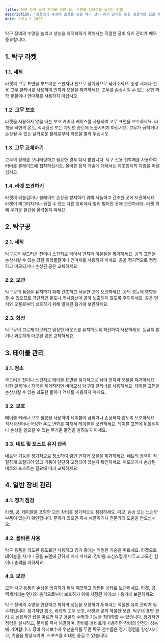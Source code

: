 ```yaml
---
title: 탁구 장비 유지 관리를 위한 팁: 수명과 실용성을 높이는 방법
description: "실용성과 수명에 초점을 맞춘 탁구 장비 유지 관리를 위한 실용적인 팁을 제공합니다."
date: July 2 2023
---
```


탁구 장비의 수명을 늘리고 성능을 최적화하기 위해서는 적절한 장비 유지 관리가 매우 중요합니다. 

## 1. 탁구 라켓
### 1.1. 세척

라켓의 고무 표면을 부드러운 스펀지나 천으로 정기적으로 닦아주세요.
중성 세제나 전용 고무 클리너를 사용하여 먼지와 오물을 제거하세요.
고무를 손상시킬 수 있는 강한 화학 물질이나 연마재를 사용하지 마십시오.
### 1.2. 고무 보호

라켓을 사용하지 않을 때는 보호 커버나 케이스를 사용하여 고무 표면을 보호하세요.
라켓을 극한의 온도, 직사광선 또는 과도한 습도에 노출시키지 마십시오.
고무가 긁히거나 손상될 수 있는 날카로운 물체로부터 라켓을 멀리 두십시오.
### 1.3. 고무 교체하기

고무의 상태를 모니터링하고 필요한 경우 다시 붙입니다.
탁구 전용 접착제를 사용하여 러버를 블레이드에 접착하십시오.
올바른 접착 기술에 대해서는 제조업체의 지침을 따르십시오.
### 1.4. 라켓 보관하기

라켓의 뒤틀림이나 블레이드 손상을 방지하기 위해 서늘하고 건조한 곳에 보관하세요.
라켓이 찌그러지거나 긁힐 수 있는 다른 장비에서 멀리 떨어진 곳에 보관하세요.
라켓 위에 무거운 물건을 올려놓지 마세요.
## 2. 탁구공
### 2.1. 세척

탁구공은 부드러운 천이나 스펀지로 닦아서 먼지와 이물질을 제거하세요.
공의 표면을 손상시킬 수 있는 강한 화학물질이나 연마재를 사용하지 마세요.
공을 정기적으로 점검하고 마모되거나 손상된 공은 교체하세요.
### 2.2. 보관

탁구공의 품질을 유지하기 위해 건조하고 서늘한 곳에 보관하세요.
공의 성능에 영향을 줄 수 있으므로 극단적인 온도나 직사광선에 공이 노출되지 않도록 주의하세요.
공은 먼지와 오물로부터 보호하기 위해 밀폐된 용기에 보관하세요.
### 2.3. 회전

탁구공이 고르게 마모되고 일정한 바운스를 유지하도록 회전하여 사용하세요.
둥글지 않거나 과도하게 마모된 공은 교체하세요.
## 3. 테이블 관리
### 3.1. 청소

부드러운 천이나 스펀지로 테이블 표면을 정기적으로 닦아 먼지와 오물을 제거하세요.
강한 얼룩이나 자국을 제거하려면 비마모성 탁구대 클리너를 사용하세요.
테이블 표면을 손상시킬 수 있는 과도한 물이나 액체를 사용하지 마세요.
### 3.2. 보호

테이블 커버나 보호 필름을 사용하여 테이블이 긁히거나 손상되지 않도록 보호하세요.
직사광선이나 극심한 온도 변화를 피해서 테이블을 보관하세요.
테이블 표면에 뒤틀림이나 손상을 일으킬 수 있는 무거운 물건을 올려놓지 마세요.
### 3.3. 네트 및 포스트 유지 관리

네트와 기둥을 정기적으로 청소하여 쌓인 먼지와 오물을 제거하세요.
네트의 장력이 적절하게 조절되어 있고 기둥이 단단히 고정되어 있는지 확인하세요.
마모되거나 손상된 네트와 포스트는 필요에 따라 교체하세요.
## 4. 일반 장비 관리
### 4.1. 정기 점검

라켓, 공, 테이블을 포함한 모든 장비를 정기적으로 점검하세요.
마모, 손상 또는 느슨한 부품이 있는지 확인합니다.
문제가 있으면 즉시 해결하거나 전문가의 도움을 받으십시오.
### 4.2. 올바른 사용

탁구 용품을 의도된 용도로만 사용하고 경기 중에는 적절한 기술을 따르세요.
라켓으로 테이블을 치거나 공을 표면에 강하게 치지 마세요.
장비를 조심스럽게 다루고 과도한 힘이나 충격을 피하세요.
### 4.3. 보관

모든 탁구 용품은 손상을 방지하기 위해 깨끗하고 정돈된 상태로 보관하세요.
라켓, 공, 액세서리는 먼지와 충격으로부터 보호하기 위해 지정된 케이스나 용기에 보관하세요.

탁구 장비의 수명을 연장하고 최적의 성능을 보장하기 위해서는 적절한 유지 관리가 필수적입니다. 정기적인 청소, 라켓의 고무 보호, 라켓과 공의 적절한 보관, 탁구대 표면 관리 등 실용적인 팁을 따르면 탁구 용품의 수명과 기능을 최대화할 수 있습니다. 정기적인 점검을 실시하고, 문제를 즉시 해결하며, 장비를 올바르게 사용하면 장비의 안전과 성능에 기여합니다. 장비 유지보수에 우선순위를 두면 탁구 선수들은 경기 경험을 향상시키고, 기술을 향상시키며, 스포츠를 최대한 즐길 수 있습니다.